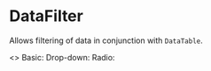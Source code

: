 
<Meta title="Core|DataFilter" component={DataFilter} />

# DataFilter

Allows filtering of data in conjunction with `DataTable`.

<Preview>
  <Story name="Examples">
    <>
      Basic:
      <DataFilter />
      Drop-down:
      <DataFilter
        data={[{ value: 'testA' }, { value: 'testB' }, { value: 'testC' }]}
        selectFrom={'value'}
      />
      Radio:
      <DataFilter
        data={[{ value: 'testA' }, { value: 'testB' }, { value: 'testC' }]}
        selectFrom={'value'}
        isRadioSelectable={true}
      />
    </>
  </Story>
</Preview>
